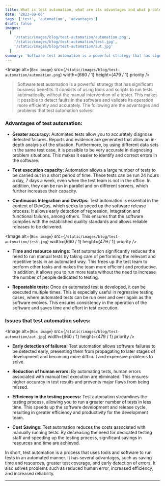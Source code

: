 ```yaml
---
title: What is test automation, what are its advantages and what problem does it solve?
date: '2023-09-06'
tags: ['test', 'automation', 'advantages']
draft: false
images:
  [
    '/static/images/blog/test-automation/automation.png',
    '/static/images/blog/test-automation/test.jpg',
    '/static/images/blog/test-automation/aut.jpg'
  ]
summary: 'Software test automation is a powerful strategy that has significant business benefits. It consists of using tools and scripts to run tests automatically..'
---
```


<Image
  alt={`Box image`}
  src={`/static/images/blog/test-automation/automation.png`}
  width={660 / 1}
  height={479 / 1}
  priority
/>

>Software test automation is a powerful strategy that has significant business benefits. It consists of using tools and scripts to run tests automatically, without the manual intervention of a tester. This makes it possible to detect faults in the software and validate its operation more efficiently and accurately. The following are the advantages and problems that test automation solves:

### Advantages of test automation:

- **Greater accuracy:** Automated tests allow you to accurately diagnose detected failures. Reports and evidence are generated that allow an in-depth analysis of the situation. Furthermore, by using different data sets in the same test case, it is possible to be very accurate in diagnosing problem situations. This makes it easier to identify and correct errors in the software.

- **Test execution capacity:** Automation allows a large number of tests to be carried out in a short period of time. These tests can be run 24 hours a day, 7 days a week, even when the test team is not in the office. In addition, they can be run in parallel and on different servers, which further increases their capacity.

- **Continuous Integration and DevOps:** Test automation is essential in the context of DevOps, which seeks to speed up the software release process. It allows early detection of regression, integration and functional failures, among others. This ensures that the software complies with the established quality standards and allows reliable releases to be delivered.

<Image
  alt={`Box image`}
  src={`/static/images/blog/test-automation/test.jpg`}
  width={660 / 1}
  height={479 / 1}
  priority
/>

- **Time and resource savings:** Test automation significantly reduces the need to run manual tests by taking care of performing the relevant and repetitive tests in an automated way. This frees up the test team to perform other tasks and makes the team more efficient and productive. In addition, it allows you to run more tests without the need to increase the number of people dedicated to testing.

- **Repeatable tests:** Once an automated test is developed, it can be executed multiple times. This is especially useful in regressive testing cases, where automated tests can be run over and over again as the software evolves. This ensures consistency in the operation of the software and saves time and effort in test execution.

### Issues that test automation solves:

<Image
  alt={`Box image`}
  src={`/static/images/blog/test-automation/aut.jpg`}
  width={660 / 1}
  height={479 / 1}
  priority
/>

- **Early detection of failures:** Test automation allows software failures to be detected early, preventing them from propagating to later stages of development and becoming more difficult and expensive problems to solve.

- **Reduction of human errors:** By automating tests, human errors associated with manual test execution are eliminated. This ensures higher accuracy in test results and prevents major flaws from being missed.

- **Efficiency in the testing process:** Test automation streamlines the testing process, allowing you to run a greater number of tests in less time. This speeds up the software development and release cycle, resulting in greater efficiency and productivity for the development team.

- **Cost Savings:** Test automation reduces the costs associated with manually running tests. By decreasing the need for dedicated testing staff and speeding up the testing process, significant savings in resources and time are achieved.

In short, test automation is a process that uses tools and software to run tests in an automated manner. It has several advantages, such as saving time and resources, greater test coverage, and early detection of errors. It also solves problems such as reduced human error, increased efficiency, and increased reliability.

---
